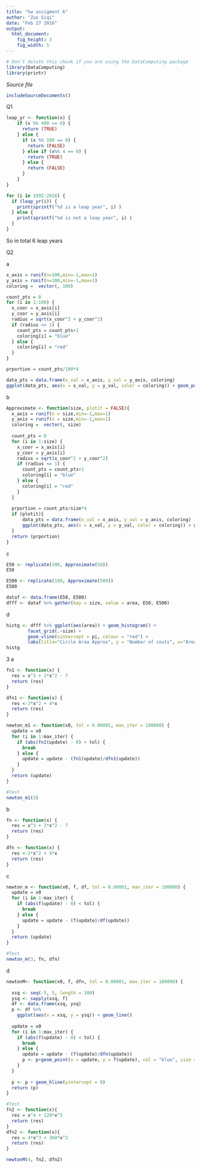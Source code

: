 ```yaml
---
title: "hw assigment 6"
author: "Zuo Siqi"
date: "Feb 27 2016"
output: 
  html_document:
    fig_height: 3
    fig_width: 5
---
```

<!-- Don't edit in between this line and the one below -->
```r
# Don't delete this chunk if you are using the DataComputing package
library(DataComputing)
library(printr)
```
*Source file* 
```r
includeSourceDocuments()
```
<!-- Don't edit the material above this line -->


Q1
```r
leap_yr <- function(x) {
    if (x %% 400 == 0) {
      return (TRUE)
    } else {
      if (x %% 100 == 0) {
        return (FALSE)
      } else if (x%% 4 == 0) {
        return (TRUE)
      } else {
        return (FALSE)
      }
    }
}
```

```r
for (i in 1992:2016) {
  if (leap_yr(i)) {
    print(sprintf("%d is a leap year", i) )
  } else {
    print(sprintf("%d is not a leap year", i) )
  }
}

```
So in total 6 leap years

Q2

a
```r
x_axis = runif(n=100,min=-1,max=1)
y_axis = runif(n=100,min=-1,max=1)
coloring =  vector(, 100)

count_pts = 0
for (i in 1:100) {
  x_coor = x_axis[i]
  y_coor = y_axis[i]
  radius = sqrt(x_coor^2 + y_coor^2)
  if (radius <= 1) {
    count_pts = count_pts+1
    coloring[i] = "blue"
  } else {
    coloring[i] = "red"
  }
}

prportion = count_pts/100*4

data_pts = data.frame(x_val = x_axis, y_val = y_axis, coloring)
ggplot(data_pts, aes(x = x_val, y = y_val, color = coloring)) + geom_point()

```

b
```r
Approximate <- function(size, plotit = FALSE){
  x_axis = runif(n = size,min=-1,max=1)
  y_axis = runif(n = size,min=-1,max=1)
  coloring =  vector(, size)
  
  count_pts = 0
  for (i in 1:size) {
    x_coor = x_axis[i]
    y_coor = y_axis[i]
    radius = sqrt(x_coor^2 + y_coor^2)
    if (radius <= 1) {
      count_pts = count_pts+1
      coloring[i] = "blue"
    } else {
      coloring[i] = "red"
    }
  }
  
  prportion = count_pts/size*4
  if (plotit){
      data_pts = data.frame(x_val = x_axis, y_val = y_axis, coloring)
      ggplot(data_pts, aes(x = x_val, y = y_val, color = coloring)) + geom_point()
  }
  return (prportion)  
}

```


c
```r
E50 <- replicate(100, Approximate(50))
E50

E500 <- replicate(100, Approximate(500))
E500

dataf <- data.frame(E50, E500)
dfff <- dataf %>% gather(key = size, value = area, E50, E500)
```

d
```r
histg <- dfff %>% ggplot(aes(area)) + geom_histogram() + 
        facet_grid(.~size) +
        geom_vline(xintercept = pi, colour = "red") +
        labs(title="Circle Area Approx", y = "Number of couts", x="Area")
histg
```

3
a
```r
fn1 <- function(x) {
  res = x^3 + 2*x^2 - 7
  return (res)
}

dfn1 <- function(x) {
  res <-3*x^2 + 4*x
  return (res)
}

newton_m1 <- function(x0, tol = 0.00001, max_iter = 100000) {
  update = x0
  for (i in 1:max_iter) {
    if (abs(fn1(update) - 0) < tol) {
      break
    } else {
      update = update - (fn1(update)/dfn1(update))
    }
  }
  return (update)
}

#Test 
newton_m1(3)
```

b
```r
fn <- function(x) {
  res = x^3 + 2*x^2 - 7
  return (res)
}

dfn <- function(x) {
  res <-3*x^2 + 4*x
  return (res)
}
```

c
```r
newton_m <- function(x0, f, df, tol = 0.00001, max_iter = 100000) {
  update = x0
  for (i in 1:max_iter) {
    if (abs(f(update) - 0) < tol) {
      break
    } else {
      update = update - (f(update)/df(update))
    }
  }
  return (update)
}

#Test
newton_m(3, fn, dfn)
```


d
```r
newtonM<- function(x0, f, dfn, tol = 0.00001, max_iter = 100000) {
  
  xsq <- seq(-5, 5, length = 100)
  ysq <- sapply(xsq, f)
  df <- data.frame(xsq, ysq)
  p <- df %>% 
    ggplot(aes(x = xsq, y = ysq)) + geom_line()
  
  update = x0
  for (i in 1:max_iter) {
    if (abs(f(update) - 0) < tol) {
      break
    } else {
      update = update - (f(update)/dfn(update))
      p <- p+geom_point(x = update, y = f(update), col = "blue", size = 3)
    }
  }
  
  p <- p + geom_hline(yintercept = 0) 
  return (p)
}
```

```r
#Test
fn2 <- function(x){
  res = x^4 + 120*x^3
  return (res)
}
dfn2 <- function(x){
  res = 4*x^3 + 360*x^2
  return (res)
}
```

```r
newtonM(4, fn2, dfn2)
```


